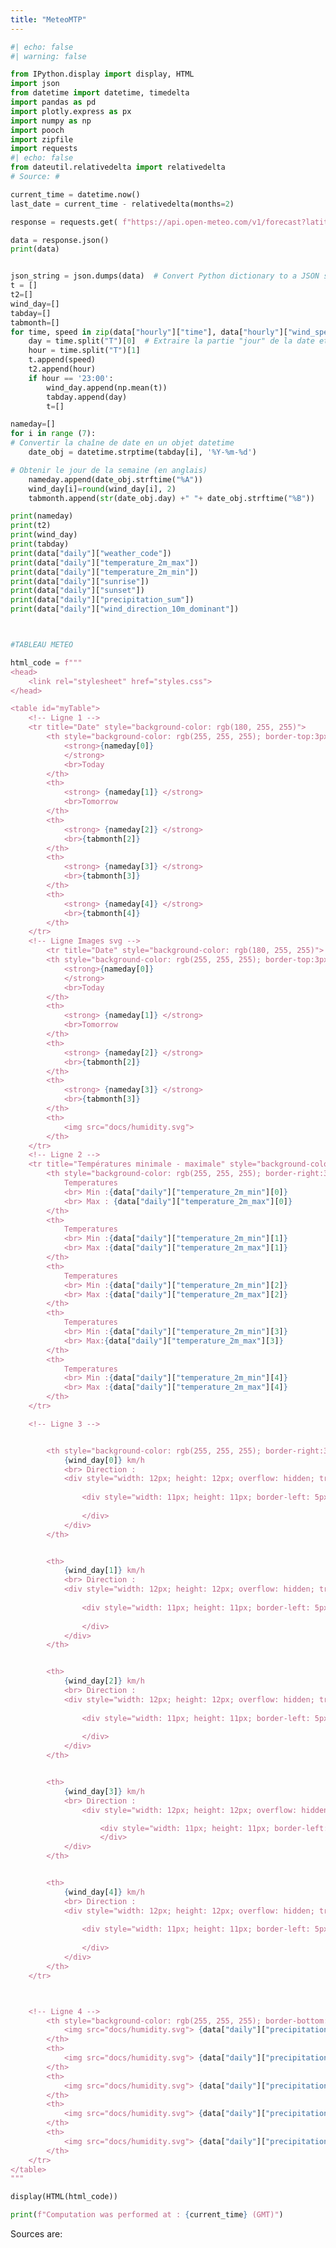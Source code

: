 ```yaml
---
title: "MeteoMTP"
---
```




```python
#| echo: false
#| warning: false

from IPython.display import display, HTML
import json
from datetime import datetime, timedelta
import pandas as pd
import plotly.express as px
import numpy as np
import pooch
import zipfile
import requests
#| echo: false
from dateutil.relativedelta import relativedelta
# Source: #

current_time = datetime.now()
last_date = current_time - relativedelta(months=2)

response = requests.get( f"https://api.open-meteo.com/v1/forecast?latitude=43.6109&longitude=3.8763&hourly=wind_speed_10m&daily=weather_code,temperature_2m_max,temperature_2m_min,sunrise,sunset,precipitation_sum,wind_direction_10m_dominant&timezone=Europe%2FBerlin")

data = response.json()
print(data)



```


```python

json_string = json.dumps(data)  # Convert Python dictionary to a JSON string
t = []
t2=[]
wind_day=[]
tabday=[]
tabmonth=[]
for time, speed in zip(data["hourly"]["time"], data["hourly"]["wind_speed_10m"]):
    day = time.split("T")[0]  # Extraire la partie "jour" de la date et de l'heure
    hour = time.split("T")[1]
    t.append(speed)
    t2.append(hour)
    if hour == '23:00':
        wind_day.append(np.mean(t))
        tabday.append(day)
        t=[]  

nameday=[]
for i in range (7):
# Convertir la chaîne de date en un objet datetime
    date_obj = datetime.strptime(tabday[i], '%Y-%m-%d')

# Obtenir le jour de la semaine (en anglais)
    nameday.append(date_obj.strftime("%A"))
    wind_day[i]=round(wind_day[i], 2)
    tabmonth.append(str(date_obj.day) +" "+ date_obj.strftime("%B"))

print(nameday)
print(t2) 
print(wind_day)
print(tabday)
print(data["daily"]["weather_code"])
print(data["daily"]["temperature_2m_max"])
print(data["daily"]["temperature_2m_min"])
print(data["daily"]["sunrise"])
print(data["daily"]["sunset"])
print(data["daily"]["precipitation_sum"])
print(data["daily"]["wind_direction_10m_dominant"])



#TABLEAU METEO

html_code = f"""
<head>
    <link rel="stylesheet" href="styles.css">
</head>

<table id="myTable">
    <!-- Ligne 1 -->
    <tr title="Date" style="background-color: rgb(180, 255, 255)">
        <th style="background-color: rgb(255, 255, 255); border-top:3px solid rgb(20, 15, 185); border-right:3px solid rgb(20, 15, 185); border-left:3px solid rgb(20, 15, 185)">
            <strong>{nameday[0]}
            </strong>
            <br>Today
        </th>
        <th>
            <strong> {nameday[1]} </strong>
            <br>Tomorrow
        </th>
        <th>
            <strong> {nameday[2]} </strong>
            <br>{tabmonth[2]}
        </th>
        <th>
            <strong> {nameday[3]} </strong>
            <br>{tabmonth[3]}
        </th>
        <th>
            <strong> {nameday[4]} </strong>
            <br>{tabmonth[4]}
        </th>
    </tr>
    <!-- Ligne Images svg -->
        <tr title="Date" style="background-color: rgb(180, 255, 255)">
        <th style="background-color: rgb(255, 255, 255); border-top:3px solid rgb(20, 15, 185); border-right:3px solid rgb(20, 15, 185); border-left:3px solid rgb(20, 15, 185)">
            <strong>{nameday[0]}
            </strong>
            <br>Today
        </th>
        <th>
            <strong> {nameday[1]} </strong>
            <br>Tomorrow
        </th>
        <th>
            <strong> {nameday[2]} </strong>
            <br>{tabmonth[2]}
        </th>
        <th>
            <strong> {nameday[3]} </strong>
            <br>{tabmonth[3]}
        </th>
        <th>
            <img src="docs/humidity.svg">
        </th>
    </tr>
    <!-- Ligne 2 -->
    <tr title="Températures minimale - maximale" style="background-color: rgb(180, 255, 255)">
        <th style="background-color: rgb(255, 255, 255); border-right:3px solid rgb(20, 15, 185); border-left:3px solid rgb(20, 15, 185)">
            Temperatures
            <br> Min :{data["daily"]["temperature_2m_min"][0]}
            <br> Max : {data["daily"]["temperature_2m_max"][0]}
        </th>
        <th>
            Temperatures
            <br> Min :{data["daily"]["temperature_2m_min"][1]}
            <br> Max :{data["daily"]["temperature_2m_max"][1]}
        </th>
        <th>
            Temperatures
            <br> Min :{data["daily"]["temperature_2m_min"][2]}
            <br> Max :{data["daily"]["temperature_2m_max"][2]}
        </th>
        <th>
            Temperatures
            <br> Min :{data["daily"]["temperature_2m_min"][3]}
            <br> Max:{data["daily"]["temperature_2m_max"][3]}
        </th>
        <th>
            Temperatures
            <br> Min :{data["daily"]["temperature_2m_min"][4]}
            <br> Max :{data["daily"]["temperature_2m_max"][4]}
        </th>
    </tr>

    <!-- Ligne 3 -->


        <th style="background-color: rgb(255, 255, 255); border-right:3px solid rgb(20, 15, 185); border-left:3px solid rgb(20, 15, 185)">
            {wind_day[0]} km/h
            <br> Direction : 
            <div style="width: 12px; height: 12px; overflow: hidden; transform: rotate({data["daily"]["wind_direction_10m_dominant"][0]}deg); display: inline-block; margin: 0 auto;">
                
                <div style="width: 11px; height: 11px; border-left: 5px solid transparent; border-right: 5px solid transparent; border-bottom: 15px solid black;">
            
                </div>
            </div> 
        </th>


        <th>
            {wind_day[1]} km/h
            <br> Direction : 
            <div style="width: 12px; height: 12px; overflow: hidden; transform: rotate({data["daily"]["wind_direction_10m_dominant"][1]}deg); display: inline-block; margin: 0 auto;">
                
                <div style="width: 11px; height: 11px; border-left: 5px solid transparent; border-right: 5px solid transparent; border-bottom: 15px solid black;">
            
                </div>
            </div>
        </th>


        <th>
            {wind_day[2]} km/h
            <br> Direction : 
            <div style="width: 12px; height: 12px; overflow: hidden; transform: rotate({data["daily"]["wind_direction_10m_dominant"][2]}deg); display: inline-block; margin: 0 auto;">
                
                <div style="width: 11px; height: 11px; border-left: 5px solid transparent; border-right: 5px solid transparent; border-bottom: 15px solid black;">
            
                </div>
            </div>
        </th>


        <th>
            {wind_day[3]} km/h
            <br> Direction :
                <div style="width: 12px; height: 12px; overflow: hidden; transform: rotate({data["daily"]["wind_direction_10m_dominant"][3]}deg); display: inline-block; margin: 0 auto;">

                    <div style="width: 11px; height: 11px; border-left: 5px solid transparent; border-right: 5px solid transparent; border-bottom: 15px solid black;">
                    </div>
            </div>
        </th>


        <th>
            {wind_day[4]} km/h
            <br> Direction : 
            <div style="width: 12px; height: 12px; overflow: hidden; transform: rotate({data["daily"]["wind_direction_10m_dominant"][4]}deg); display: inline-block; margin: 0 auto;">
                
                <div style="width: 11px; height: 11px; border-left: 5px solid transparent; border-right: 5px solid transparent; border-bottom: 15px solid black;">
            
                </div>
            </div>
        </th>
    </tr>



    <!-- Ligne 4 -->
        <th style="background-color: rgb(255, 255, 255); border-bottom:3px solid rgb(20, 15, 185); border-right:3px solid rgb(20, 15, 185); border-left:3px solid rgb(20, 15, 185)">
            <img src="docs/humidity.svg"> {data["daily"]["precipitation_sum"][0]} mm
        </th>
        <th>
            <img src="docs/humidity.svg"> {data["daily"]["precipitation_sum"][1]} mm
        </th>
        <th>
            <img src="docs/humidity.svg"> {data["daily"]["precipitation_sum"][2]} mm
        </th>
        <th>
            <img src="docs/humidity.svg"> {data["daily"]["precipitation_sum"][3]} mm
        </th>
        <th>
            <img src="docs/humidity.svg"> {data["daily"]["precipitation_sum"][4]} mm
        </th>
    </tr>
</table>
"""

display(HTML(html_code))
```

```python
print(f"Computation was performed at : {current_time} (GMT)")
```

Sources are:
